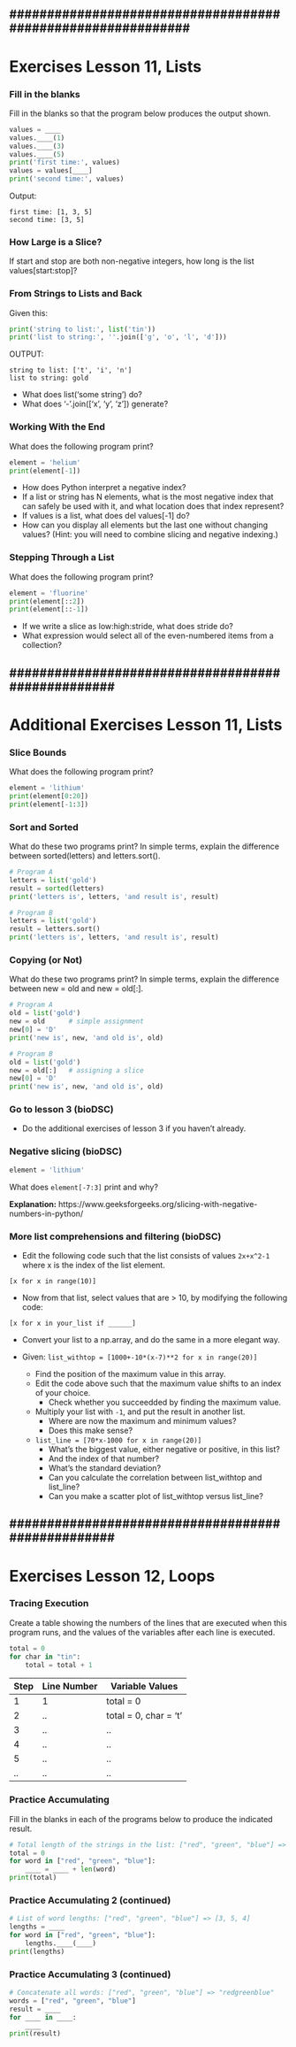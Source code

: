 
############################################################
---


# Exercises Lesson 11, Lists

### Fill in the blanks

Fill in the blanks so that the program below produces the output shown.

```python
values = ____
values.____(1)
values.____(3)
values.____(5)
print('first time:', values)
values = values[____]
print('second time:', values)
```

Output:
```
first time: [1, 3, 5]
second time: [3, 5]
```

### How Large is a Slice?

If start and stop are both non-negative integers, how long is the list values[start:stop]?

### From Strings to Lists and Back

Given this:

```python
print('string to list:', list('tin'))
print('list to string:', ''.join(['g', 'o', 'l', 'd']))
```

OUTPUT:
```
string to list: ['t', 'i', 'n']
list to string: gold
```

- What does list('some string') do?
- What does '-'.join(['x', 'y', 'z']) generate?

### Working With the End

What does the following program print?

```python
element = 'helium'
print(element[-1])
```

- How does Python interpret a negative index?
- If a list or string has N elements, what is the most negative index that can safely be used with it, and what location does that index represent?
- If values is a list, what does del values[-1] do?
- How can you display all elements but the last one without changing values? (Hint: you will need to combine slicing and negative indexing.)

### Stepping Through a List

What does the following program print?

```python
element = 'fluorine'
print(element[::2])
print(element[::-1])
```

- If we write a slice as low:high:stride, what does stride do?
- What expression would select all of the even-numbered items from a collection?

##################################################
---

# Additional Exercises Lesson 11, Lists

### Slice Bounds

What does the following program print?

```python
element = 'lithium'
print(element[0:20])
print(element[-1:3])
```

### Sort and Sorted

What do these two programs print? In simple terms, explain the difference between sorted(letters) and letters.sort().

```python
# Program A
letters = list('gold')
result = sorted(letters)
print('letters is', letters, 'and result is', result)
```

```python
# Program B
letters = list('gold')
result = letters.sort()
print('letters is', letters, 'and result is', result)
```

### Copying (or Not)
What do these two programs print? In simple terms, explain the difference between new = old and new = old[:].

```python
# Program A
old = list('gold')
new = old      # simple assignment
new[0] = 'D'
print('new is', new, 'and old is', old)
```

```python
# Program B
old = list('gold')
new = old[:]   # assigning a slice
new[0] = 'D'
print('new is', new, 'and old is', old)
```

### Go to lesson 3 (bioDSC)

- Do the additional exercises of lesson 3 if you haven't already.

### Negative slicing (bioDSC)

```python
element = 'lithium'
```

What does `element[-7:3]` print and why?

**Explanation:** https://www.geeksforgeeks.org/slicing-with-negative-numbers-in-python/

### More list comprehensions and filtering (bioDSC)

- Edit the following code such that the list consists of values `2x+x^2-1` where x is the index of the list element.

`[x for x in range(10)]`

- Now from that list, select values that are > 10, by modifying the following code:

`[x for x in your_list if ______]`

- Convert your list to a np.array, and do the same in a more elegant way.

- Given: `list_withtop = [1000+-10*(x-7)**2 for x in range(20)]`
    - Find the position of the maximum value in this array.
    - Edit the code above such that the maximum value shifts to an index of your choice.   
        - Check whether you succeedded by finding the maximum value.
    - Multiply your list with `-1`, and put the result in another list.
        - Where are now the maximum and minimum values?
        - Does this make sense?
    - `list_line = [70*x-1000 for x in range(20)]`
        - What's the biggest value, either negative or positive, in this list?
        - And the index of that number?
        - What's the standard deviation?
        - Can you calculate the correlation between list_withtop and list_line?
        - Can you make a scatter plot of  list_withtop versus list_line?


##################################################
---

# Exercises Lesson 12, Loops

### Tracing Execution

Create a table showing the numbers of the lines that are executed when this program runs, and the values of the variables after each line is executed.

```python
total = 0
for char in "tin":
    total = total + 1
```

|Step  | Line Number | Variable Values       |
|------|-------------|-----------------------|
|1 | 1           | total = 0             |
|2 | ..           | total = 0, char = 't' |
|3 | ..           | .. |
|4 | ..           | .. |
|5 | ..           | .. |
|.. | ..           | .. |


### Practice Accumulating
Fill in the blanks in each of the programs below to produce the indicated result.

```python
# Total length of the strings in the list: ["red", "green", "blue"] => 12
total = 0
for word in ["red", "green", "blue"]:
    ____ = ____ + len(word)
print(total)
```

### Practice Accumulating 2 (continued)

```python
# List of word lengths: ["red", "green", "blue"] => [3, 5, 4]
lengths = ____
for word in ["red", "green", "blue"]:
    lengths.____(____)
print(lengths)
```

### Practice Accumulating 3 (continued)

```python
# Concatenate all words: ["red", "green", "blue"] => "redgreenblue"
words = ["red", "green", "blue"]
result = ____
for ____ in ____:
    ____
print(result)
```
